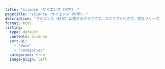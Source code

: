 ```yaml
---
title: "science -サイエンス（科学）-"
pagetitle: "science -サイエンス（科学）-"
description: "サイエンス（科学）に関するグラフです。スクリプト付きで、完全フリーで公開しています。"
format: html
listing:
  type: default
  contents: science
  sort-ui:
    - "date"
    - "categories"
  categories: true
  image-align: left
---
```

